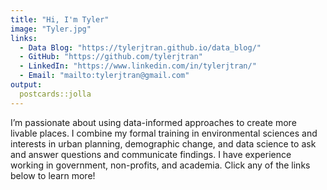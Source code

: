 ```yaml
---
title: "Hi, I'm Tyler"
image: "Tyler.jpg"
links:
  - Data Blog: "https://tylerjtran.github.io/data_blog/"
  - GitHub: "https://github.com/tylerjtran"
  - LinkedIn: "https://www.linkedin.com/in/tylerjtran/"
  - Email: "mailto:tylerjtran@gmail.com"
output:
  postcards::jolla
---
```

 
I'm passionate about using data-informed approaches to create more livable places. I combine my formal training in environmental sciences and interests in urban planning, demographic change, and data science to ask and answer questions and communicate findings. I have experience working in government, non-profits, and academia. Click any of the links below to learn more! 
